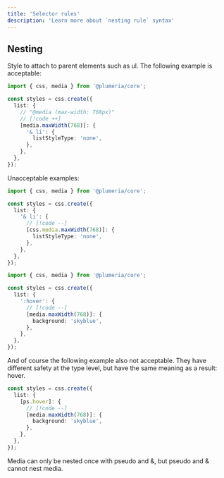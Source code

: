 ```yaml
---
title: 'Selector rules'
description: 'Learn more about `nesting rule` syntax'
---
```



## Nesting
Style to attach to parent elements such as ul. The following example is acceptable:

```ts title="TypeScript" {1}
import { css, media } from '@plumeria/core';

const styles = css.create({
  list: {
    // "@media (max-width: 768px)"
    // [!code ++]
    [media.maxWidth(768)]: {
      '& li': {
        listStyleType: 'none',
      },
    },
  },
});
```



<Callout type="error" title="error cases">
  Unacceptable examples:
</Callout>

```ts title="TypeScript" {1}
import { css, media } from '@plumeria/core';

const styles = css.create({
  list: {
    '& li': {
      // [!code --]
      [css.media.maxWidth(768)]: {
        listStyleType: 'none',
      },
    },
  },
});
```

```ts title="TypeScript" {1}
import { css, media } from '@plumeria/core';

const styles = css.create({
  list: {
    ':hover': {
      // [!code --]
      [media.maxWidth(768)]: {
        background: 'skyblue',
      },
    },
  },
});
```

And of course the following example also not acceptable.
They have different safety at the type level, but have the same meaning as a result: hover.

```ts title="TypeScript"
const styles = css.create({
  list: {
    [ps.hover]: {
      // [!code --]
      [media.maxWidth(768)]: {
        background: 'skyblue',
      },
    },
  },
});
```

<Callout type="info" title="Nesting Restrictions">
  Media can only be nested once with pseudo and &, but pseudo and & cannot nest media.
</Callout>

<Cards>
  <Card title="See more about media" href="/docs/reference/media" />
  <Card title="See more about pseudo" href="/docs/reference/pseudo" />
</Cards>